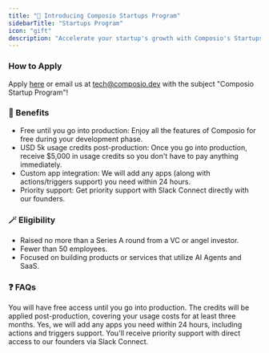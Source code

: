 ```yaml
---
title: "📣 Introducing Composio Startups Program"
sidebarTitle: "Startups Program"
icon: "gift"
description: "Accelerate your startup's growth with Composio's Startups Program - get free access, credits, custom integrations, and priority support - apply now!"
---
```


### How to Apply

Apply <a href="http://docs.composio.dev/introduction/pricing/startups-program?intercom_survey_id=40440947">here</a> or email us at tech@composio.dev with the subject "Composio Startup Program"!

### 💫 Benefits

- Free until you go into production: Enjoy all the features of Composio for free during your development phase.
- USD 5k usage credits post-production: Once you go into production, receive $5,000 in usage credits so you don't have to pay anything immediately.
- Custom app integration: We will add any apps (along with actions/triggers support) you need within 24 hours.
- Priority support: Get priority support with Slack Connect directly with our founders.

### 🪄 Eligibility

- Raised no more than a Series A round from a VC or angel investor.
- Fewer than 50 employees.
- Focused on building products or services that utilize AI Agents and SaaS.


### ❓ FAQs

<AccordionGroup>
<Accordion title="What is the duration of free access?">
You will have free access until you go into production.
</Accordion>

<Accordion title="How do the $5,000 usage credits work?">
The credits will be applied post-production, covering your usage costs for at least three months.
</Accordion>

<Accordion title="Can I get support for custom app integrations?">
Yes, we will add any apps you need within 24 hours, including actions and triggers support.
</Accordion>

<Accordion title="What type of support can I expect?">
You'll receive priority support with direct access to our founders via Slack Connect.
</Accordion>
</AccordionGroup>